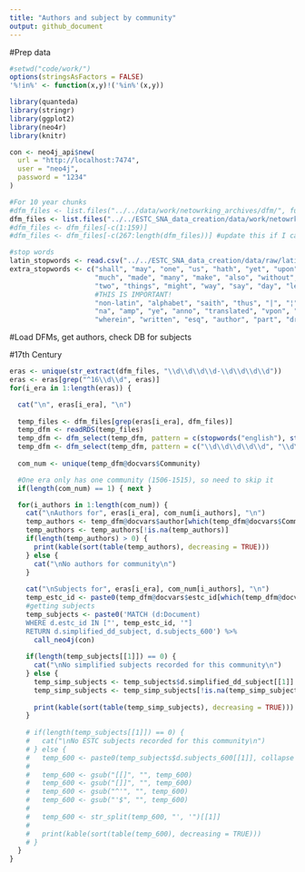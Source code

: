 ```yaml
---
title: "Authors and subject by community"
output: github_document
---
```


#Prep data

```r

#setwd("code/work/")
options(stringsAsFactors = FALSE)
'%!in%' <- function(x,y)!('%in%'(x,y))

library(quanteda)
library(stringr)
library(ggplot2)
library(neo4r)
library(knitr)

con <- neo4j_api$new(
  url = "http://localhost:7474",
  user = "neo4j", 
  password = "1234"
)

#For 10 year chunks
#dfm_files <- list.files("../../data/work/netowrking_archives/dfm/", full.names = TRUE)
dfm_files <- list.files("../../ESTC_SNA_data_creation/data/work/netowrking_archives/com_dfm_titles/", full.names = TRUE)
#dfm_files <- dfm_files[-c(1:159)]
#dfm_files <- dfm_files[-c(267:length(dfm_files))] #update this if I can get the last few -1730

#stop words
latin_stopwords <- read.csv("../../ESTC_SNA_data_creation/data/raw/latin.stopwords.clean", stringsAsFactors = FALSE)
extra_stopwords <- c("shall", "may", "one", "us", "hath", "yet", "upon", "yet", "now", "said", "unto", "thy", "doe", "first", "must",
                     "much", "made", "many", "make", "also", "without", "can", "thou", "like", "can", "though", "therefore", "without",
                     "two", "things", "might", "way", "say", "day", "let", "well", "things", "take", "owne", "doth", "i.e", "tis", "page removed",
                     #THIS IS IMPORTANT!
                     "non-latin", "alphabet", "saith", "thus", "|", "¦", "⁻", "vol", "year", "printed", "published",
                     "na", "amp", "ye", "anno", "translated", "vpon", "vnto", "yeere", "haue", "three", "second", "thereof", "yeare", "written", "mr",
                     "wherein", "written", "esq", "author", "part", "dr", "volumes", "1800", "volume", "mrs", "m.d", "d.d", "b.d")
```

#Load DFMs, get authors, check DB for subjects

#17th Century

```r
eras <- unique(str_extract(dfm_files, "\\d\\d\\d\\d-\\d\\d\\d\\d"))
eras <- eras[grep("^16\\d\\d", eras)]
for(i_era in 1:length(eras)) {

  cat("\n", eras[i_era], "\n")
  
  temp_files <- dfm_files[grep(eras[i_era], dfm_files)]
  temp_dfm <- readRDS(temp_files)
  temp_dfm <- dfm_select(temp_dfm, pattern = c(stopwords("english"), stopwords("french"), stopwords("italian"), stopwords("spanish"), latin_stopwords$a, extra_stopwords), selection = "remove", valuetype = "fixed")
  temp_dfm <- dfm_select(temp_dfm, pattern = c("\\d\\d\\d\\d\\d", "\\d\\d\\d\\d", "\\d\\d\\d", "\\d\\d", "\\d"), selection = "remove", valuetype = "regex")
  
  com_num <- unique(temp_dfm@docvars$Community)

  #One era only has one community (1506-1515), so need to skip it
  if(length(com_num) == 1) { next }

  for(i_authors in 1:length(com_num)) {
    cat("\nAuthors for", eras[i_era], com_num[i_authors], "\n")
    temp_authors <- temp_dfm@docvars$author[which(temp_dfm@docvars$Community == com_num[i_authors])]
    temp_authors <- temp_authors[!is.na(temp_authors)]
    if(length(temp_authors) > 0) {
      print(kable(sort(table(temp_authors), decreasing = TRUE)))
    } else {
      cat("\nNo authors for community\n")
    }
    
    cat("\nSubjects for", eras[i_era], com_num[i_authors], "\n")
    temp_estc_id <- paste0(temp_dfm@docvars$estc_id[which(temp_dfm@docvars$Community == com_num[i_authors])], collapse = '", "')
    #getting subjects
    temp_subjects <- paste0('MATCH (d:Document)
    WHERE d.estc_id IN ["', temp_estc_id, '"] 
    RETURN d.simplified_dd_subject, d.subjects_600') %>%
      call_neo4j(con)
    
    if(length(temp_subjects[[1]]) == 0) {
      cat("\nNo simplified subjects recorded for this community\n")
    } else {
      temp_simp_subjects <- temp_subjects$d.simplified_dd_subject[[1]]
      temp_simp_subjects <- temp_simp_subjects[!is.na(temp_simp_subjects)]
    
      print(kable(sort(table(temp_simp_subjects), decreasing = TRUE)))
    }
    
    # if(length(temp_subjects[[1]]) == 0) {
    #   cat("\nNo ESTC subjects recorded for this community\n")
    # } else {
    #   temp_600 <- paste0(temp_subjects$d.subjects_600[[1]], collapse = ", ")
    #   
    #   temp_600 <- gsub("[[]", "", temp_600)
    #   temp_600 <- gsub("[]]", "", temp_600)
    #   temp_600 <- gsub("^'", "", temp_600)
    #   temp_600 <- gsub("'$", "", temp_600)
    #   
    #   temp_600 <- str_split(temp_600, "', '")[[1]]
    #   
    #   print(kable(sort(table(temp_600), decreasing = TRUE)))
    # }
  }
}
```

